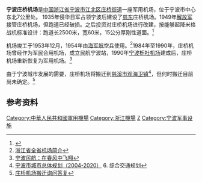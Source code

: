 {{Infobox airport
| name          = 宁波庄桥机场
| image         = 
| type          = 军用
| operator      = [[中国人民解放军|中国人民解放军]][[海军航空兵|海军航空兵]]
| opened        = 1935年／1954年
| city-served   = [[宁波|宁波]]
| distance_to_city = 7公里
| elevation-m   = 4
| coordinates   = {{coord|29|55|25|N|121|34|25|E|type:airport}}
| pushpin_map   = China Zhejiang#China
| pushpin_label = 庄桥机场
| IATA          = 
| ICAO          = 
| r1-number     = 
| r1-length-f   = 
| r1-length-m   = 2400
| r1-surface    = 混凝土
}}
'''宁波庄桥机场'''是[[中国|中国]][[浙江省|浙江省]][[宁波市|宁波市]][[江北区_(宁波市)|江北区]][[庄桥街道|庄桥街道]]一座军用机场，位于宁波市中心东北7公里处。
1935年侵华日军占领宁波后建设了[[慈溪|慈东]]庄桥机场。1949年[[解放军|解放军]]接管庄桥机场，但跑道已经破损。之后投资对庄桥机场进行改建，按能够起降米格战机标准设计：跑道长2500米，宽60米，15公分厚刚性道面。<ref>{{cite web|author1=李振敏|title=栎社机场建设纪实|url=http://202.107.212.146:838/nbwshj/index.php?option=com_content&view=article&id=925:2011-09-22-01-32-42&catid=63:2011-09-07-01-26-06&Itemid=82|accessdate=2017-08-19|archive-url=https://web.archive.org/web/20160323014545/http://202.107.212.146:838/nbwshj/index.php?option=com_content&view=article&id=925:2011-09-22-01-32-42&catid=63:2011-09-07-01-26-06&Itemid=82|archive-date=2016-03-23|dead-url=no}}</ref>

机场竣工于1953年12月，1954年由[[中国人民解放军海军航空兵|海军航空兵]]使用。<ref>[http://www.china-efe.org/article/article_show.php?article_id=18301 浙江省全省机场简介]{{dead link|date=2017年12月 |bot=InternetArchiveBot |fix-attempted=yes }}</ref>1984年至1990年，庄桥机场曾经作为军民合用机场，成立民航宁波站，1990年[[宁波栎社国际机场|宁波栎社机场]]建成后，庄桥机场重新恢复为军用机场。<ref>[http://press.idoican.com.cn/detail/articles/20081002551A41/ 宁波民航：在春风中飞翔]{{dead link|date=2017年12月 |bot=InternetArchiveBot |fix-attempted=yes }}</ref>

由于宁波城市发展的需要，庄桥机场将搬迁到[[慈溪市|慈溪市]][[观海卫镇|观海卫镇]]<ref>[http://www.cityup.org/case/general/20090429/47933-4.shtml 宁波市城市总体规划（2004-2020）] {{Wayback|url=http://www.cityup.org/case/general/20090429/47933-4.shtml |date=20101112060740 }}6. 综合交通规划</ref>，但何时搬迁目前尚未确定。<ref>[http://ltr.nbjiangbei.gov.cn/read.php?letterid=1498 庄桥机场搬迁询问答复]{{dead link|date=2017年12月 |bot=InternetArchiveBot |fix-attempted=yes }}</ref>

== 参考资料 ==
<div class="references-small">
{{reflist}}
</div>

{{Ningbo-stub}}
{{浙江机场}}
{{中国人民解放军机场}}
[[Category:中華人民共和國軍用機場|Category:中華人民共和國軍用機場]]
[[Category:浙江機場|Category:浙江機場]]
[[Category:宁波交通建筑物|Z]]
[[Category:宁波军事设施|Category:宁波军事设施]]